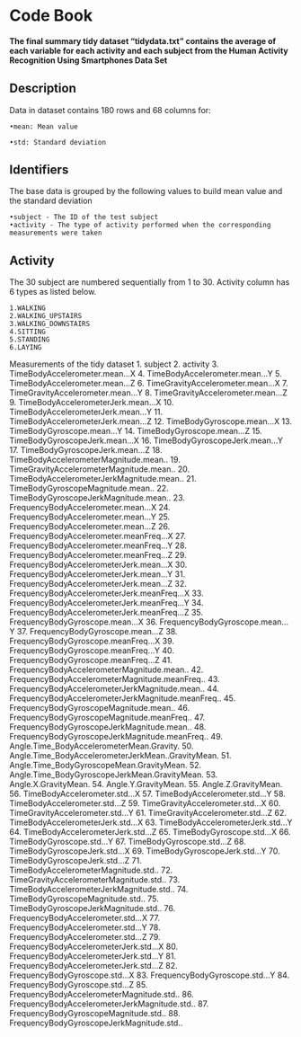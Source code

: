 # Code Book

#### The final summary tidy dataset "tidydata.txt" contains the average of each variable for each activity and each subject from the Human Activity Recognition Using Smartphones Data Set

## Description

Data in dataset contains 180 rows and 68 columns for:

    •mean: Mean value

    •std: Standard deviation

## Identifiers
The base data is grouped by the following values to build mean value and the standard deviation

    •subject - The ID of the test subject
    •activity - The type of activity performed when the corresponding measurements were taken

## Activity
The 30 subject are numbered sequentially from 1 to 30. Activity column has 6 types as listed below.

    1.WALKING
    2.WALKING_UPSTAIRS
    3.WALKING_DOWNSTAIRS
    4.SITTING
    5.STANDING
    6.LAYING

Measurements of the tidy dataset
    1.	subject
    2.	activity
    3.	TimeBodyAccelerometer.mean...X 
    4.	TimeBodyAccelerometer.mean...Y
    5.	TimeBodyAccelerometer.mean...Z 
    6.	TimeGravityAccelerometer.mean...X 
    7.	TimeGravityAccelerometer.mean...Y 
    8.	TimeGravityAccelerometer.mean...Z 
    9.	TimeBodyAccelerometerJerk.mean...X 
    10.	TimeBodyAccelerometerJerk.mean...Y 
    11.	TimeBodyAccelerometerJerk.mean...Z 
    12.	TimeBodyGyroscope.mean...X 
    13.	TimeBodyGyroscope.mean...Y 
    14.	TimeBodyGyroscope.mean...Z 
    15.	TimeBodyGyroscopeJerk.mean...X 
    16.	TimeBodyGyroscopeJerk.mean...Y 
    17.	TimeBodyGyroscopeJerk.mean...Z 
    18.	TimeBodyAccelerometerMagnitude.mean..
    19.	TimeGravityAccelerometerMagnitude.mean..
    20.	TimeBodyAccelerometerJerkMagnitude.mean.. 
    21.	TimeBodyGyroscopeMagnitude.mean.. 
    22.	TimeBodyGyroscopeJerkMagnitude.mean.. 
    23.	FrequencyBodyAccelerometer.mean...X 
    24.	FrequencyBodyAccelerometer.mean...Y 
    25.	FrequencyBodyAccelerometer.mean...Z 
    26.	FrequencyBodyAccelerometer.meanFreq...X 
    27.	FrequencyBodyAccelerometer.meanFreq...Y 
28.	FrequencyBodyAccelerometer.meanFreq...Z 
29.	FrequencyBodyAccelerometerJerk.mean...X 
30.	FrequencyBodyAccelerometerJerk.mean...Y 
31.	FrequencyBodyAccelerometerJerk.mean...Z 
32.	FrequencyBodyAccelerometerJerk.meanFreq...X 
33.	FrequencyBodyAccelerometerJerk.meanFreq...Y 
34.	FrequencyBodyAccelerometerJerk.meanFreq...Z 
    35.	FrequencyBodyGyroscope.mean...X 
36.	FrequencyBodyGyroscope.mean...Y 
37.	FrequencyBodyGyroscope.mean...Z 
38.	FrequencyBodyGyroscope.meanFreq...X 
39.	FrequencyBodyGyroscope.meanFreq...Y 
40.	FrequencyBodyGyroscope.meanFreq...Z 
41.	FrequencyBodyAccelerometerMagnitude.mean.. 
42.	FrequencyBodyAccelerometerMagnitude.meanFreq.. 
43.	FrequencyBodyAccelerometerJerkMagnitude.mean.. 
44.	FrequencyBodyAccelerometerJerkMagnitude.meanFreq.. 
45.	FrequencyBodyGyroscopeMagnitude.mean.. 
46.	FrequencyBodyGyroscopeMagnitude.meanFreq.. 
47.	FrequencyBodyGyroscopeJerkMagnitude.mean.. 
48.	FrequencyBodyGyroscopeJerkMagnitude.meanFreq.. 
49.	Angle.Time_BodyAccelerometerMean.Gravity. 
50.	Angle.Time_BodyAccelerometerJerkMean..GravityMean. 
51.	Angle.Time_BodyGyroscopeMean.GravityMean. 
52.	Angle.Time_BodyGyroscopeJerkMean.GravityMean. 
53.	Angle.X.GravityMean. 
54.	Angle.Y.GravityMean. 
55.	Angle.Z.GravityMean. 
56.	TimeBodyAccelerometer.std...X 
57.	TimeBodyAccelerometer.std...Y 
58.	TimeBodyAccelerometer.std...Z 
59.	TimeGravityAccelerometer.std...X 
60.	TimeGravityAccelerometer.std...Y 
61.	TimeGravityAccelerometer.std...Z 
62.	TimeBodyAccelerometerJerk.std...X 
63.	TimeBodyAccelerometerJerk.std...Y 
64.	TimeBodyAccelerometerJerk.std...Z 
65.	TimeBodyGyroscope.std...X 
66.	TimeBodyGyroscope.std...Y 
67.	TimeBodyGyroscope.std...Z 
68.	TimeBodyGyroscopeJerk.std...X 
69.	TimeBodyGyroscopeJerk.std...Y 
70.	TimeBodyGyroscopeJerk.std...Z 
71.	TimeBodyAccelerometerMagnitude.std.. 
72.	TimeGravityAccelerometerMagnitude.std.. 
73.	TimeBodyAccelerometerJerkMagnitude.std.. 
74.	TimeBodyGyroscopeMagnitude.std.. 
75.	TimeBodyGyroscopeJerkMagnitude.std.. 
76.	FrequencyBodyAccelerometer.std...X 
77.	FrequencyBodyAccelerometer.std...Y 
78.	FrequencyBodyAccelerometer.std...Z 
79.	FrequencyBodyAccelerometerJerk.std...X 
80.	FrequencyBodyAccelerometerJerk.std...Y 
81.	FrequencyBodyAccelerometerJerk.std...Z 
82.	FrequencyBodyGyroscope.std...X 
83.	FrequencyBodyGyroscope.std...Y 
84.	FrequencyBodyGyroscope.std...Z 
85.	FrequencyBodyAccelerometerMagnitude.std.. 
86.	FrequencyBodyAccelerometerJerkMagnitude.std.. 
87.	FrequencyBodyGyroscopeMagnitude.std.. 
88.	FrequencyBodyGyroscopeJerkMagnitude.std..
